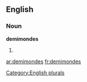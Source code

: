 
==English==

===Noun===
'''demimondes'''

# {{plural of|[[demimonde]]}}

[[Category:English plurals]]

[[ar:demimondes]]
[[fr:demimondes]]